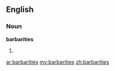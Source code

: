 ==English==

===Noun===
'''barbarities'''

# {{plural of|[[barbarity]]}}

[[ar:barbarities]]
[[my:barbarities]]
[[zh:barbarities]]
